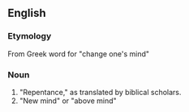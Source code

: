 ==English==

===Etymology===
From Greek word for "change one's mind"

===Noun===
#"Repentance," as translated by biblical scholars.
#"New mind" or "above mind"